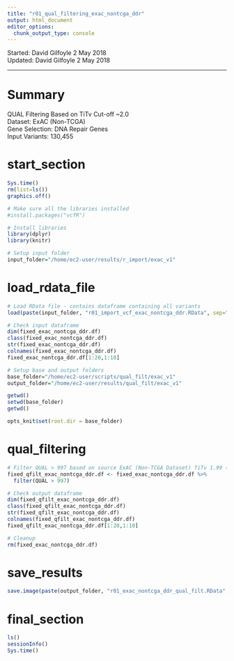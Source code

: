 ```yaml
---
title: "r01_qual_filtering_exac_nontcga_ddr"
output: html_document
editor_options: 
  chunk_output_type: console
---
```


Started: David Gilfoyle 2 May 2018  
Updated: David Gilfoyle 2 May 2018

---

# Summary

QUAL Filtering Based on TiTv Cut-off ~2.0  
Dataset: ExAC (Non-TCGA)  
Gene Selection: DNA Repair Genes  
Input Variants: 130,455

# start_section

```r

Sys.time()
rm(list=ls())
graphics.off()

# Make sure all the libraries installed 
#install.packages("vcfR")

# Install libraries
library(dplyr)
library(knitr)

# Setup input folder
input_folder="/home/ec2-user/results/r_import/exac_v1"

```

# load_rdata_file

```r

# Load RData file - contains dataframe containing all variants
load(paste(input_folder, "r01_import_vcf_exac_nontcga_ddr.RData", sep="/"))

# Check input dataframe
dim(fixed_exac_nontcga_ddr.df)
class(fixed_exac_nontcga_ddr.df)
str(fixed_exac_nontcga_ddr.df)
colnames(fixed_exac_nontcga_ddr.df)
fixed_exac_nontcga_ddr.df[1:20,1:10]

# Setup base and output folders
base_folder="/home/ec2-user/scripts/qual_filt/exac_v1"
output_folder="/home/ec2-user/results/qual_filt/exac_v1"

getwd()
setwd(base_folder)
getwd()

opts_knit$set(root.dir = base_folder)

```

# qual_filtering

```r

# Filter QUAL > 997 based on source ExAC (Non-TCGA Dataset) TiTv 1.99 (as determined by VCFStats)
fixed_qfilt_exac_nontcga_ddr.df <- fixed_exac_nontcga_ddr.df %>% 
  filter(QUAL > 997)

# Check output dataframe
dim(fixed_qfilt_exac_nontcga_ddr.df)
class(fixed_qfilt_exac_nontcga_ddr.df)
str(fixed_qfilt_exac_nontcga_ddr.df)
colnames(fixed_qfilt_exac_nontcga_ddr.df)
fixed_qfilt_exac_nontcga_ddr.df[1:20,1:10]

# Cleanup
rm(fixed_exac_nontcga_ddr.df)

```

# save_results

```r

save.image(paste(output_folder, "r01_exac_nontcga_ddr_qual_filt.RData", sep="/"))

```

# final_section

```r

ls()
sessionInfo()
Sys.time()

```
